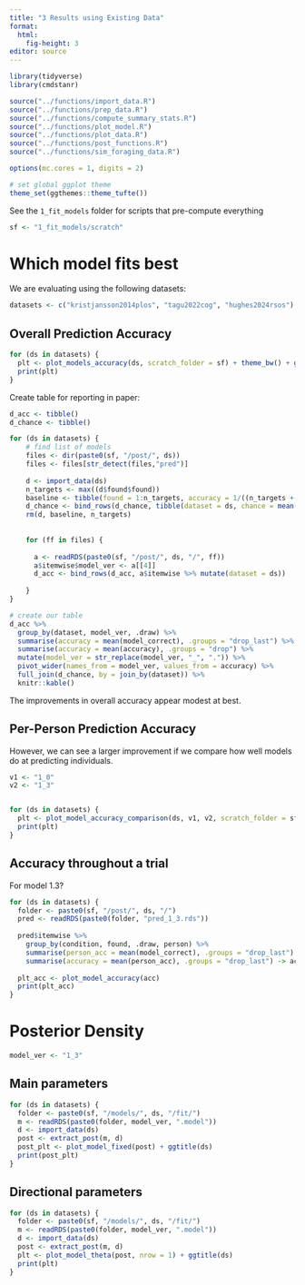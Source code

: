 ```yaml
---
title: "3 Results using Existing Data"
format: 
  html:
    fig-height: 3
editor: source
---
```


```r
library(tidyverse)
library(cmdstanr)

source("../functions/import_data.R")
source("../functions/prep_data.R")
source("../functions/compute_summary_stats.R")
source("../functions/plot_model.R")
source("../functions/plot_data.R")
source("../functions/post_functions.R")
source("../functions/sim_foraging_data.R")

options(mc.cores = 1, digits = 2)

# set global ggplot theme
theme_set(ggthemes::theme_tufte())
```


See the `1_fit_models` folder for scripts that pre-compute everything

```r
sf <- "1_fit_models/scratch"
```


# Which model fits best 

We are evaluating using the following datasets:

```r
datasets <- c("kristjansson2014plos", "tagu2022cog", "hughes2024rsos") #,   "clarke2022qjep
```

## Overall Prediction Accuracy

```r
for (ds in datasets) {
  plt <- plot_models_accuracy(ds, scratch_folder = sf) + theme_bw() + ggtitle(ds)
  print(plt)
}
```
Create table for reporting in paper:

```r
d_acc <- tibble()
d_chance <- tibble()

for (ds in datasets) {
    # find list of models
    files <- dir(paste0(sf, "/post/", ds))
    files <- files[str_detect(files,"pred")]
    
    d <- import_data(ds)
    n_targets <- max((d$found$found))
    baseline <- tibble(found = 1:n_targets, accuracy = 1/((n_targets + 1) - found))
    d_chance <- bind_rows(d_chance, tibble(dataset = ds, chance = mean(baseline$accuracy)))
    rm(d, baseline, n_targets)
    
    
    for (ff in files) {
      
      a <- readRDS(paste0(sf, "/post/", ds, "/", ff))
      a$itemwise$model_ver <- a[[4]]
      d_acc <- bind_rows(d_acc, a$itemwise %>% mutate(dataset = ds))
      
    }
}

# create our table
d_acc %>% 
  group_by(dataset, model_ver, .draw) %>%
  summarise(accuracy = mean(model_correct), .groups = "drop_last") %>%
  summarise(accuracy = mean(accuracy), .groups = "drop") %>%
  mutate(model_ver = str_replace(model_ver, "_", ".")) %>%
  pivot_wider(names_from = model_ver, values_from = accuracy) %>%
  full_join(d_chance, by = join_by(dataset)) %>%
  knitr::kable()
```


The improvements in overall accuracy appear modest at best. 

## Per-Person Prediction Accuracy

However, we can see a larger improvement if we compare how well models do at predicting individuals.

```r
v1 <- "1_0"
v2 <- "1_3"


for (ds in datasets) {
  plt <- plot_model_accuracy_comparison(ds, v1, v2, scratch_folder = sf) 
  print(plt)
}
```

## Accuracy throughout a trial

For model 1.3? 

```r
for (ds in datasets) {
  folder <- paste0(sf, "/post/", ds, "/")
  pred <- readRDS(paste0(folder, "pred_1_3.rds"))
  
  pred$itemwise %>% 
    group_by(condition, found, .draw, person) %>%
    summarise(person_acc = mean(model_correct), .groups = "drop_last") %>%
    summarise(accuracy = mean(person_acc), .groups = "drop_last") -> acc
  
  plt_acc <- plot_model_accuracy(acc)
  print(plt_acc)
}
```


# Posterior Density 


```r

model_ver <- "1_3"
```

## Main parameters

```r


for (ds in datasets) {
  folder <- paste0(sf, "/models/", ds, "/fit/")
  m <- readRDS(paste0(folder, model_ver, ".model"))
  d <- import_data(ds)
  post <- extract_post(m, d)
  post_plt <- plot_model_fixed(post) + ggtitle(ds)
  print(post_plt)
}


```

## Directional parameters


```r
for (ds in datasets) {
  folder <- paste0(sf, "/models/", ds, "/fit/")
  m <- readRDS(paste0(folder, model_ver, ".model"))
  d <- import_data(ds)
  post <- extract_post(m, d)
  plt <- plot_model_theta(post, nrow = 1) + ggtitle(ds)
  print(plt)
}
```





